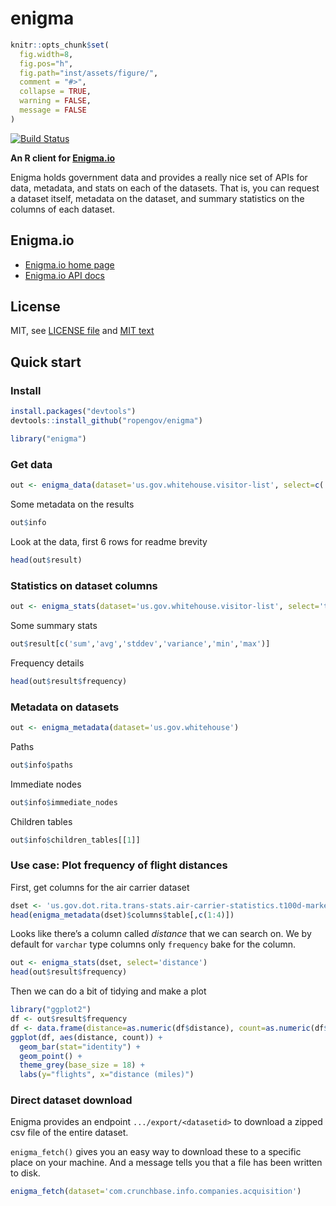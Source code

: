 enigma
=======

```r
knitr::opts_chunk$set(
  fig.width=8, 
  fig.pos="h", 
  fig.path="inst/assets/figure/",
  comment = "#>", 
  collapse = TRUE, 
  warning = FALSE, 
  message = FALSE
)
```

[![Build Status](https://api.travis-ci.org/rOpenGov/enigma.png)](https://travis-ci.org/rOpenGov/enigma)

**An R client for [Enigma.io](https://app.enigma.io/)**

Enigma holds government data and provides a really nice set of APIs for data, metadata, and stats on each of the datasets. That is, you can request a dataset itself, metadata on the dataset, and summary statistics on the columns of each dataset.

## Enigma.io

+ [Enigma.io home page](https://app.enigma.io/)
+ [Enigma.io API docs](https://app.enigma.io/api)

## License

MIT, see [LICENSE file](https://github.com/rOpenGov/enigma/blob/master/LICENSE) and [MIT text](http://opensource.org/licenses/MIT)

## Quick start

### Install

```r
install.packages("devtools")
devtools::install_github("ropengov/enigma")
```

```r
library("enigma")
```

### Get data

```r
out <- enigma_data(dataset='us.gov.whitehouse.visitor-list', select=c('namelast','visitee_namelast','last_updatedby'))
```

Some metadata on the results

```r
out$info
```

Look at the data, first 6 rows for readme brevity

```r
head(out$result)
```


### Statistics on dataset columns

```r
out <- enigma_stats(dataset='us.gov.whitehouse.visitor-list', select='total_people')
```

Some summary stats

```r
out$result[c('sum','avg','stddev','variance','min','max')]
```


Frequency details

```r
head(out$result$frequency)
```


### Metadata on datasets

```r
out <- enigma_metadata(dataset='us.gov.whitehouse')
```

Paths

```r
out$info$paths
```

Immediate nodes

```r
out$info$immediate_nodes
```


Children tables

```r
out$info$children_tables[[1]]
```


### Use case: Plot frequency of flight distances

First, get columns for the air carrier dataset

```r
dset <- 'us.gov.dot.rita.trans-stats.air-carrier-statistics.t100d-market-all-carrier'
head(enigma_metadata(dset)$columns$table[,c(1:4)])
```


Looks like there's a column called _distance_ that we can search on. We by default for `varchar` type columns only `frequency` bake for the column.

```r
out <- enigma_stats(dset, select='distance')
head(out$result$frequency)
```

Then we can do a bit of tidying and make a plot

```r
library("ggplot2")
df <- out$result$frequency
df <- data.frame(distance=as.numeric(df$distance), count=as.numeric(df$count))
ggplot(df, aes(distance, count)) +
  geom_bar(stat="identity") +
  geom_point() +
  theme_grey(base_size = 18) +
  labs(y="flights", x="distance (miles)")
```

### Direct dataset download

Enigma provides an endpoint `.../export/<datasetid>` to download a zipped csv file of the entire dataset.

`enigma_fetch()` gives you an easy way to download these to a specific place on your machine. And a message tells you that a file has been written to disk.

```r
enigma_fetch(dataset='com.crunchbase.info.companies.acquisition')
```
